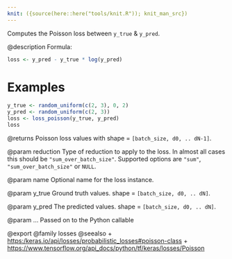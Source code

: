 ```yaml
---
knit: ({source(here::here("tools/knit.R")); knit_man_src})
---
```

Computes the Poisson loss between `y_true` & `y_pred`.

@description
Formula:

```r
loss <- y_pred - y_true * log(y_pred)
```

# Examples
```r
y_true <- random_uniform(c(2, 3), 0, 2)
y_pred <- random_uniform(c(2, 3))
loss <- loss_poisson(y_true, y_pred)
loss
```

@returns
Poisson loss values with shape = `[batch_size, d0, .. dN-1]`.

@param reduction
Type of reduction to apply to the loss. In almost all cases
this should be `"sum_over_batch_size"`.
Supported options are `"sum"`, `"sum_over_batch_size"` or `NULL`.

@param name
Optional name for the loss instance.

@param y_true
Ground truth values. shape = `[batch_size, d0, .. dN]`.

@param y_pred
The predicted values. shape = `[batch_size, d0, .. dN]`.

@param ...
Passed on to the Python callable

@export
@family losses
@seealso
+ <https:/keras.io/api/losses/probabilistic_losses#poisson-class>
+ <https://www.tensorflow.org/api_docs/python/tf/keras/losses/Poisson>


